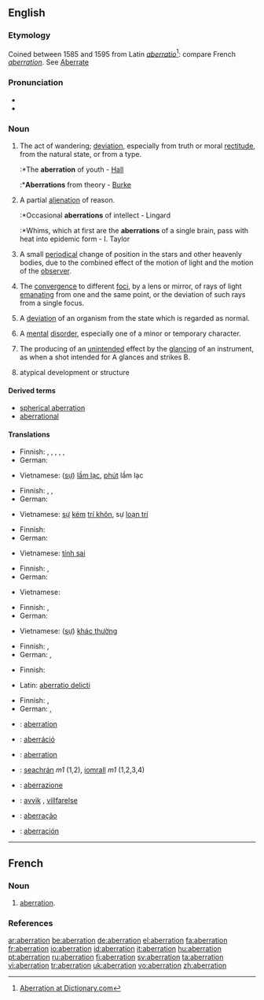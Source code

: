 {{wikipedia}}
==English==

===Etymology===
Coined between 1585 and 1595 from Latin ''[[aberratio]]''<ref>[http://dictionary.reference.com/browse/aberration Aberration at Dictionary.com]</ref>: compare French ''[[aberration]]''. See [[aberrate|Aberrate]]

===Pronunciation===
*{{IPA|/ˌæbəˈreɪʃən/}}
*{{audio|en-us-aberration.ogg|Audio (US)}}

===Noun===
{{en-noun}}

# The act of wandering; [[deviation]], especially from truth or moral [[rectitude]], from the natural state, or from a type.
#:*The '''aberration''' of youth - [[Hall]]
#:*'''Aberrations''' from theory - [[Burke]]
# A partial [[alienation]] of reason.
#:*Occasional '''aberrations''' of intellect - Lingard
#:*Whims, which at first are the '''aberrations''' of a single brain, pass with heat into epidemic form - I. Taylor
# {{astronomy}} A small [[periodical]] change of position in the stars and other heavenly bodies, due to the combined effect of the motion of light and the motion of the [[observer]].
# {{context|optics}} The [[convergence]] to different [[focus|foci]], by a lens or mirror, of rays of light [[emanating]] from one and the same point, or the deviation of such rays from a single focus.
# {{physiology}} A [[deviation]] of an organism from the state which is regarded as normal.
# A [[mental]] [[disorder]], especially one of a minor or temporary character.
# {{law}} The producing of an [[unintended]] effect by the [[glancing]] of an instrument, as when a shot intended for A glances and strikes B.
# {{context|zoology|botany}} atypical development or structure

====Derived terms====
*[[spherical aberration]]
*[[aberrational]]

====Translations====
{{trans-top|deviation}}
* Finnish: {{t|fi|poikkeama}}, {{t-|fi|poikkeavuus}}, {{t|fi|eksyminen}}, {{t-|fi|hairahdus}}, {{t|fi|harhautuminen}}, {{t-|fi|säännöttömyys}}
* German: {{t+|de|Aberration|f}}
{{trans-mid}}
* Vietnamese: ([[sự]]) [[lầm lạc]], [[phút]] lầm lạc
{{trans-bottom}}

{{trans-top|partial alienation of reason}}
* Finnish: {{t|fi|ajatusvirhe}}, {{t-|fi|erehdys}}, {{t|fi|harhapolku}}
* German: {{t+|de|Aberration|f}}
{{trans-mid}}
* Vietnamese: [[sự]] [[kém]] [[trí khôn]], sự [[loạn trí]]
{{trans-bottom}}

{{trans-top|astronomy: small periodical change of position of heavenly bodies}}
* Finnish: {{t+|fi|aberraatio}}
* German: {{t+|de|Aberration|f}}
{{trans-mid}}
* Vietnamese: [[tính sai]]
{{trans-bottom}}

{{trans-top|optics: convergence to different foci}}
* Finnish: {{t|fi|poikkeama}}, {{t+|fi|aberraatio}}
* German: {{t+|de|Aberration|f}}
{{trans-mid}}
* Vietnamese: {{t+|vi|quang sai|xs=Vietnamese}}
{{trans-bottom}}

{{trans-top|physiology: deviation from the normal state}}
* Finnish: {{t|fi|poikkeama}}, {{t+|fi|aberraatio}}
* German: {{t+|de|Aberration|f}}
{{trans-mid}}
* Vietnamese: ([[sự]]) [[khác thường]]
{{trans-bottom}}

{{trans-top|minor or temporary mental disorder}}
* Finnish: {{t|fi|poikkeama}}, {{t+|fi|aberraatio}}
* German: {{t+|de|Aberration|f}}, {{t+|de|Abweichung|f}}
{{trans-mid}}
{{trans-bottom}}

{{trans-top|law: producing of an unintended effect by the glancing}}
* Finnish: {{t|fi|harharikos}}
{{trans-mid}}
* Latin: [[aberratio delicti]]
{{trans-bottom}}

{{trans-top|zoology, botany: atypical development or structure}}
* Finnish: {{t|fi|harhamuunnos}}, {{t+|fi|aberraatio}}
* German: {{t+|de|Aberration|f}}, {{t+|de|Abweichung|f}}
{{trans-mid}}
{{trans-bottom}}

{{checktrans-top}}
* {{ttbc|French}}: [[aberration]]
* {{ttbc|Hungarian}}: [[aberráció]]
* {{ttbc|Interlingua}}: [[aberration]]
* {{ttbc|Irish}}: [[seachrán]] ''m1'' (1,2), [[iomrall]] ''m1'' (1,2,3,4)
* {{ttbc|Italian}}: [[aberrazione]]
* {{ttbc|Norwegian}}: [[avvik]] {{n}}, [[villfarelse]] {{c}}
* {{ttbc|Portuguese}}: [[aberração]]
* {{ttbc|Spanish}}: [[aberración]] {{f}}
{{checktrans-bottom}}


----

==French==
===Noun===
{{fr-noun|f}}

# [[#English|aberration]].

===References===

<div class="references"><references/></div>

[[ar:aberration]]
[[be:aberration]]
[[de:aberration]]
[[el:aberration]]
[[fa:aberration]]
[[fr:aberration]]
[[io:aberration]]
[[id:aberration]]
[[it:aberration]]
[[hu:aberration]]
[[pt:aberration]]
[[ru:aberration]]
[[fi:aberration]]
[[sv:aberration]]
[[ta:aberration]]
[[vi:aberration]]
[[tr:aberration]]
[[uk:aberration]]
[[vo:aberration]]
[[zh:aberration]]